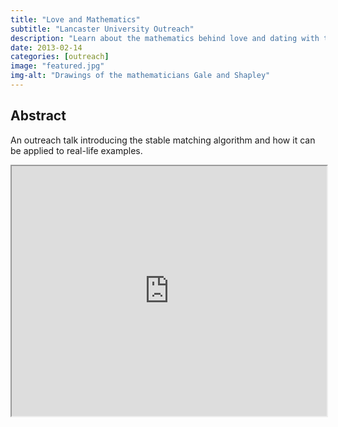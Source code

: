 ```yaml
---
title: "Love and Mathematics"
subtitle: "Lancaster University Outreach"
description: "Learn about the mathematics behind love and dating with the stable matching algorithm."
date: 2013-02-14
categories: [outreach]
image: "featured.jpg"
img-alt: "Drawings of the mathematicians Gale and Shapley"
---
```


## Abstract

An outreach talk introducing the stable matching algorithm and how it can be applied to real-life examples.

<p align="center">
<iframe src="https://statsrhian.github.io/talks/2013/2013-02-14-stable-marriage-problem/StableMarriageProblem.pdf" width="100%" height = "400px"></iframe>
</p>